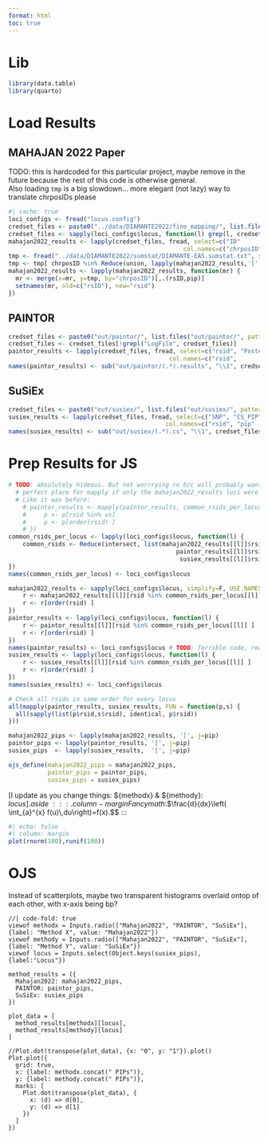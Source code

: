 ```yaml
---
format: html
toc: true
---
```


# Lib
```r
library(data.table)
library(quarto)
```

# Load Results
## MAHAJAN 2022 Paper
TODO: this is hardcoded for this particular project, maybe remove in the future because the rest of this code is otherwise general.\
Also loading `tmp` is a big slowdown... more elegant (not lazy) way to translate chrposIDs please
```r
#| cache: true
loci_configs <- fread("locus.config")
credset_files <- paste0("../data/DIAMANTE2022/fine_mapping/", list.files("../data/DIAMANTE2022/fine_mapping/", pattern="finemap."))
credset_files <- sapply(loci_configs$locus, function(l) grep(l, credset_files, value=T)[1]) # TODO: "[1]" b/c Mahajan 2022 has multiple files for a few loci (before/after conditional analysis I guess)
mahajan2022_results <- lapply(credset_files, fread, select=c("ID"      ,"POST"), # Or "PLOTPOST"? Not described in data's README...
                                                 col.names=c("chrposID","pip" ))
tmp <- fread("../data/DIAMANTE2022/sumstat/DIAMANTE-EAS.sumstat.txt", select=c("rsID","chrposID"))
tmp <- tmp[ chrposID %in% Reduce(union, lapply(mahajan2022_results,'[',j=chrposID)) ] # Optimization, but can be omitted to no effect.
mahajan2022_results <- lapply(mahajan2022_results, function(mr) {
  mr <- merge(x=mr, y=tmp, by="chrposID")[,.(rsID,pip)]
  setnames(mr, old=c("rsID"), new="rsid")
})
```

## PAINTOR
```r
credset_files <- paste0("out/paintor/", list.files("out/paintor/", pattern=".results"))
credset_files <- credset_files[!grepl("LogFile", credset_files)]
paintor_results <- lapply(credset_files, fread, select=c("rsid", "Posterior_Prob"),
                                             col.names=c("rsid",       "pip"     ))
names(paintor_results) <- sub("out/paintor/(.*).results", "\\1", credset_files)
```
## SuSiEx
```r
credset_files <- paste0("out/susiex/", list.files("out/susiex/", pattern=".cs")) 
susiex_results <- lapply(credset_files, fread, select=c("SNP", "CS_PIP"),
                                            col.names=c("rsid", "pip"  ))
names(susiex_results) <- sub("out/susiex/(.*).cs", "\\1", credset_files)
```

# Prep Results for JS
```r
# TODO: absolutely hideous. But not worrrying rn b/c will probably want to rewrite this when there are more methods a/w. E.g. a list of results_s_ would be cleaner.
  # perfect place for mapply if only the mahajan2022_results loci were in the same order. 
  # Like it was before:
    # paintor_results <- mapply(paintor_results, common_rsids_per_locus, SIMPLIFY=F, FUN = function(p,vs) {
    #     p <- p[rsid %in% vs]
    #     p <- p[order(rsid) ]
    # })
common_rsids_per_locus <- lapply(loci_configs$locus, function(l) {
    common_rsids <- Reduce(intersect, list(mahajan2022_results[[l]]$rsid,
                                               paintor_results[[l]]$rsid,
                                                susiex_results[[l]]$rsid))
})
names(common_rsids_per_locus) <- loci_configs$locus

mahajan2022_results <- sapply(loci_configs$locus, simplify=F, USE.NAMES=T, function(l) {
    r <- mahajan2022_results[[l]][rsid %in% common_rsids_per_locus[[l]] ]
    r <- r[order(rsid) ]
})
paintor_results <- lapply(loci_configs$locus, function(l) {
    r <- paintor_results[[l]][rsid %in% common_rsids_per_locus[[l]] ]
    r <- r[order(rsid) ]
})
names(paintor_results) <- loci_configs$locus # TODO: Terrible code, reader couldn't be sure if is same order, can't wait to change this
susiex_results <- lapply(loci_configs$locus, function(l) {
    r <- susiex_results[[l]][rsid %in% common_rsids_per_locus[[l]] ]
    r <- r[order(rsid) ]
})
names(susiex_results) <- loci_configs$locus 

# Check all rsids in same order for every locus
all(mapply(paintor_results, susiex_results, FUN = function(p,s) {
  all(sapply(list(p$rsid,s$rsid), identical, p$rsid))
}))

mahajan2022_pips <- lapply(mahajan2022_results, '[', j=pip)
paintor_pips <- lapply(paintor_results, '[', j=pip)
susiex_pips  <- lapply(susiex_results,  '[', j=pip)

ojs_define(mahajan2022_pips = mahajan2022_pips,
           paintor_pips = paintor_pips,
           susiex_pips = susiex_pips)
```

[I update as you change things: ${methodx} & ${methody}: ${locus}]{.aside} \

::: {.column-margin}
Fancy math:
$$\frac{d}{dx}\left( \int_{a}^{x} f(u)\,du\right)=f(x).$$
:::

```r
#| echo: false
#| column: margin
plot(rnorm(100),runif(100))
```

# OJS
[Instead of scatterplots, maybe two transparent histograms overlaid ontop of each other, with x-axis being bp?]{.aside}
```ojs
//| code-fold: true
viewof methodx = Inputs.radio(["Mahajan2022", "PAINTOR", "SuSiEx"], {label: "Method X", value: "Mahajan2022"})
viewof methody = Inputs.radio(["Mahajan2022", "PAINTOR", "SuSiEx"], {label: "Method Y", value: "SuSiEx"})
viewof locus = Inputs.select(Object.keys(susiex_pips), {label:"Locus"})

method_results = ({
  Mahajan2022: mahajan2022_pips,
  PAINTOR: paintor_pips,
  SuSiEx: susiex_pips
})

plot_data = [
  method_results[methodx][locus],
  method_results[methody][locus]
]

//Plot.dot(transpose(plot_data), {x: "0", y: "1"}).plot()
Plot.plot({
  grid: true,
  x: {label: methodx.concat(" PIPs")},
  y: {label: methody.concat(" PIPs")},
  marks: [
    Plot.dot(transpose(plot_data), {
      x: (d) => d[0],
      y: (d) => d[1]
    })
  ]
})
```
